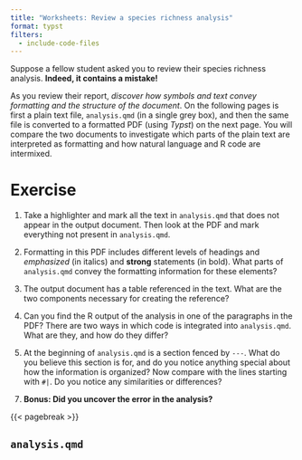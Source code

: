 ```yaml
---
title: "Worksheets: Review a species richness analysis"
format: typst
filters:
  - include-code-files
---
```


Suppose a fellow student asked you to review their species richness analysis.
**Indeed, it contains a mistake!**

As you review their report, *discover how symbols and text convey formatting and the structure of the document*.
On the following pages is first a plain text file, `analysis.qmd` (in a single grey box), and then the same file is converted to a formatted PDF (using *Typst*) on the next page.
You will compare the two documents to investigate which parts of the plain text are interpreted as formatting and how natural language and R code are intermixed.

# Exercise

1.  Take a highlighter and mark all the text in `analysis.qmd` that does not appear in the output document.
    Then look at the PDF and mark everything not present in `analysis.qmd`.

2.  Formatting in this PDF includes different levels of headings and *emphasized* (in italics) and **strong** statements (in bold).
    What parts of `analysis.qmd` convey the formatting information for these elements?

3.  The output document has a table referenced in the text.
    What are the two components necessary for creating the reference?

4.  Can you find the R output of the analysis in one of the paragraphs in the PDF?
    There are two ways in which code is integrated into `analysis.qmd`. What are they, and how do they differ?

5.  At the beginning of `analysis.qmd` is a section fenced by `---`.
    What do you believe this section is for, and do you notice anything special about how the information is organized?
    Now compare with the lines starting with `#|`.
    Do you notice any similarities or differences?

```{=typst}
6.  There are two blocks fenced by ```` ```{r} ```` and ```` ``` ```` in `analysis.qmd`, but only one of them appears in the output.
    How is this controlled?
```

7.  **Bonus: Did you uncover the error in the analysis?**

{{< pagebreak >}}

## `analysis.qmd`

``` {include="analysis.qmd" filename="analysis.qmd"}
```

